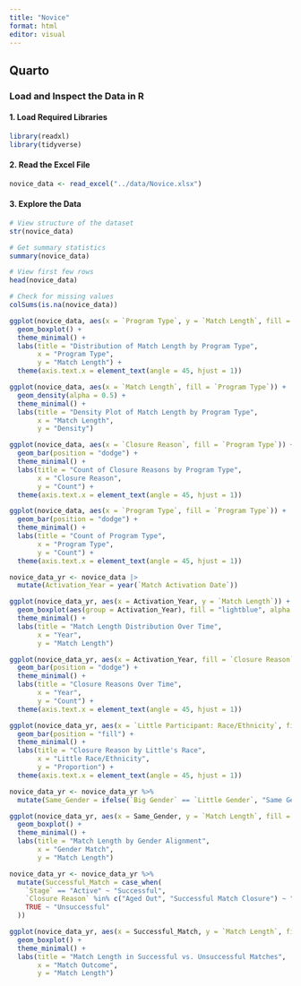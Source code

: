 ```yaml
---
title: "Novice"
format: html
editor: visual
---
```


## Quarto

### **Load and Inspect the Data in R**

#### **1. Load Required Libraries**

```r
library(readxl)
library(tidyverse)
```

#### **2. Read the Excel File**

```r
novice_data <- read_excel("../data/Novice.xlsx")
```

#### **3. Explore the Data**

```r
# View structure of the dataset
str(novice_data)
```

```r
# Get summary statistics
summary(novice_data)
```

```r
# View first few rows
head(novice_data)
```

```r
# Check for missing values
colSums(is.na(novice_data))
```

```r
ggplot(novice_data, aes(x = `Program Type`, y = `Match Length`, fill = `Program Type`)) +
  geom_boxplot() +
  theme_minimal() +
  labs(title = "Distribution of Match Length by Program Type",
       x = "Program Type",
       y = "Match Length") +
  theme(axis.text.x = element_text(angle = 45, hjust = 1))
```

```r
ggplot(novice_data, aes(x = `Match Length`, fill = `Program Type`)) +
  geom_density(alpha = 0.5) +
  theme_minimal() +
  labs(title = "Density Plot of Match Length by Program Type",
       x = "Match Length",
       y = "Density")
```

```r
ggplot(novice_data, aes(x = `Closure Reason`, fill = `Program Type`)) +
  geom_bar(position = "dodge") +
  theme_minimal() +
  labs(title = "Count of Closure Reasons by Program Type",
       x = "Closure Reason",
       y = "Count") +
  theme(axis.text.x = element_text(angle = 45, hjust = 1))
```

```r
ggplot(novice_data, aes(x = `Program Type`, fill = `Program Type`)) +
  geom_bar(position = "dodge") +
  theme_minimal() +
  labs(title = "Count of Program Type",
       x = "Program Type",
       y = "Count") +
  theme(axis.text.x = element_text(angle = 45, hjust = 1))
```

```r
novice_data_yr <- novice_data |>
  mutate(Activation_Year = year(`Match Activation Date`))
```

```r
ggplot(novice_data_yr, aes(x = Activation_Year, y = `Match Length`)) +
  geom_boxplot(aes(group = Activation_Year), fill = "lightblue", alpha = 0.6) +
  theme_minimal() +
  labs(title = "Match Length Distribution Over Time",
       x = "Year",
       y = "Match Length")

```

```r
ggplot(novice_data_yr, aes(x = Activation_Year, fill = `Closure Reason`)) +
  geom_bar(position = "dodge") +
  theme_minimal() +
  labs(title = "Closure Reasons Over Time",
       x = "Year",
       y = "Count") +
  theme(axis.text.x = element_text(angle = 45, hjust = 1))

```

```r
ggplot(novice_data_yr, aes(x = `Little Participant: Race/Ethnicity`, fill = `Closure Reason`)) +
  geom_bar(position = "fill") +  
  theme_minimal() +
  labs(title = "Closure Reason by Little's Race",
       x = "Little Race/Ethnicity",
       y = "Proportion") +
  theme(axis.text.x = element_text(angle = 45, hjust = 1))

```

```r
novice_data_yr <- novice_data_yr %>%
  mutate(Same_Gender = ifelse(`Big Gender` == `Little Gender`, "Same Gender", "Different Gender"))

ggplot(novice_data_yr, aes(x = Same_Gender, y = `Match Length`, fill = Same_Gender)) +
  geom_boxplot() +
  theme_minimal() +
  labs(title = "Match Length by Gender Alignment",
       x = "Gender Match",
       y = "Match Length")
```

```r
novice_data_yr <- novice_data_yr %>%
  mutate(Successful_Match = case_when(
    `Stage` == "Active" ~ "Successful",
    `Closure Reason` %in% c("Aged Out", "Successful Match Closure") ~ "Successful",
    TRUE ~ "Unsuccessful"
  ))

```

```r
ggplot(novice_data_yr, aes(x = Successful_Match, y = `Match Length`, fill = Successful_Match)) +
  geom_boxplot() +
  theme_minimal() +
  labs(title = "Match Length in Successful vs. Unsuccessful Matches",
       x = "Match Outcome",
       y = "Match Length")

```
